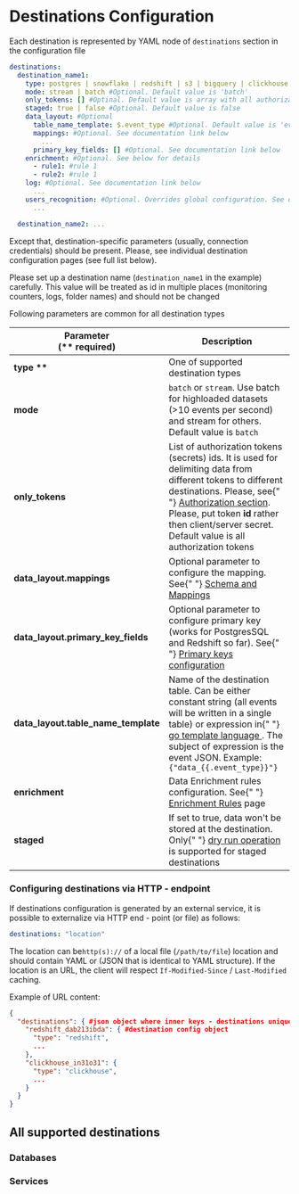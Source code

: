 # Destinations Configuration

Each destination is represented by YAML node of `destinations` section in the configuration file

```yaml
destinations:
  destination_name1:
    type: postgres | snowflake | redshift | s3 | bigquery | clickhouse | mysql | google_analytics | facebook | amplitude | hubspot
    mode: stream | batch #Optional. Default value is 'batch'
    only_tokens: [] #Optinal. Default value is array with all authorization tokens
    staged: true | false #Optional. Default value is false
    data_layout: #Optional
      table_name_template: $.event_type #Optional. Default value is 'events'
      mappings: #Optional. See documentation link below
        ...
      primary_key_fields: [] #Optional. See documentation link below
    enrichment: #Optional. See below for details
      - rule1: #rule 1
      - rule2: #rule 1
    log: #Optional. See documentation link below
      ...
    users_recognition: #Optional. Overrides global configuration. See documentation link below
      ...

  destination_name2: ...
```

Except that, destination-specific parameters (usually, connection credentials) should be present.
Please, see individual destination configuration pages (see full list below).

Please set up a destination name (`destination_name1` in the example) carefully.
This value will be treated as id in multiple places (monitoring counters, logs, folder names) and should not be changed

Following parameters are common for all destination types

<table>
  <thead>
    <tr>
      <th>
        Parameter
        <br />
        (** required)
      </th>
      <th>Description</th>
    </tr>
  </thead>
  <tbody>
    <tr>
      <td>
        <b>type **</b>
      </td>
      <td>One of supported destination types</td>
    </tr>
    <tr>
      <td>
        <b>mode </b>
      </td>
      <td>
        <code inline="true">batch</code> or <code inline="true">stream</code>.
        Use batch for highloaded datasets (&gt;10 events per second) and stream
        for others. Default value is <code inline="true">batch</code>
      </td>
    </tr>
    <tr>
      <td>
        <b>only_tokens </b>
      </td>
      <td>
        List of authorization tokens (secrets) ids. It is used for delimiting
        data from different tokens to different destinations. Please, see{" "}
        <a href="/docs/configuration/authorization">Authorization section</a>.
        Please, put token <b>id </b>rather then client/server secret. Default
        value is all authorization tokens
      </td>
    </tr>
    <tr>
      <td>
        <b>data_layout.mappings</b>
      </td>
      <td>
        Optional parameter to configure the mapping. See{" "}
        <a href="/docs/configuration/schema-and-mappings">
          Schema and Mappings
        </a>
      </td>
    </tr>
    <tr>
      <td>
        <b>data_layout.primary_key_fields</b>
      </td>
      <td>
        Optional parameter to configure primary key (works for PostgresSQL and
        Redshift so far). See{" "}
        <a href="/docs/configuration/primary-keys-configuration">
          Primary keys configuration
        </a>
      </td>
    </tr>
    <tr>
      <td>
        <b>data_layout.table_name_template</b>
      </td>
      <td>
        Name of the destination table. Can be either constant string (all events
        will be written in a single table) or expression in{" "}
        <a href="https://golang.org/pkg/text/template/#hdr-Actions">
          go template language
        </a>
        . The subject of expression is the event JSON. Example:
        <code inline="true">{"data_{{.event_type}}"}</code>
      </td>
    </tr>
    <tr>
      <td>
        <b>enrichment</b>
      </td>
      <td>
        Data Enrichment rules configuration. See{" "}
        <a href="/docs/configuration/enrichment-rules">Enrichment Rules</a> page
      </td>
    </tr>
    <tr>
      <td>
        <b>staged </b>
      </td>
      <td>
        If set to true, data won't be stored at the destination. Only{" "}
        <a href="/docs/other-features/dry-run-events">dry run operation</a> is
        supported for staged destinations
      </td>
    </tr>
  </tbody>
</table>

### Configuring destinations via HTTP - endpoint

If destinations configuration is generated by an external service, it is possible to externalize via HTTP end - point \(or file\) as follows:

```yaml
destinations: "location"
```

The location can be`http(s)://` of a local file \(`/path/to/file`\) location and should contain YAML or \(JSON that is identical to YAML structure\). If the location is an URL, the client will respect `If-Modified-Since` / `Last-Modified` caching.

Example of URL content:

```json
{
  "destinations": { #json object where inner keys - destinations unique names
    "redshift_dab213ibda": { #destination config object
      "type": "redshift",
      ...
    },
    "clickhouse_in31o31": {
      "type": "clickhouse",
      ...
    }
  }
}
```

## All supported destinations

### Databases

<LargeLink
  href="/docs/destinations-configuration/snowflake"
  title="Snowflake"
/>

<LargeLink href="/docs/destinations-configuration/s3" title="AWS S3" />

<LargeLink
  href="/docs/destinations-configuration/redshift"
  title="AWS RedShift"
/>

<LargeLink href="/docs/destinations-configuration/postgres" title="Postgres" />

<LargeLink
  href="/docs/destinations-configuration/bigquery"
  title="Google BigQuery"
/>

<LargeLink
  href="/docs/destinations-configuration/clickhouse-destination"
  title="Clickhouse"
/>

<LargeLink href="/docs/destinations-configuration/mysql" title="MySQL" />

### Services

<LargeLink
  href="/docs/destinations-configuration/amplitude"
  title="Amplitude"
/>

<LargeLink href="/docs/destinations-configuration/hubspot" title="HubSpot" />

<LargeLink
  href="/docs/destinations-configuration/google-analytics"
  title="Google Analytics"
/>

<LargeLink
  href="/docs/destinations-configuration/facebook-conversion-api"
  title="Facebook Conversion (Pixel) API"
/>

<LargeLink href="/docs/destinations-configuration/webhook" title="WebHook" />
